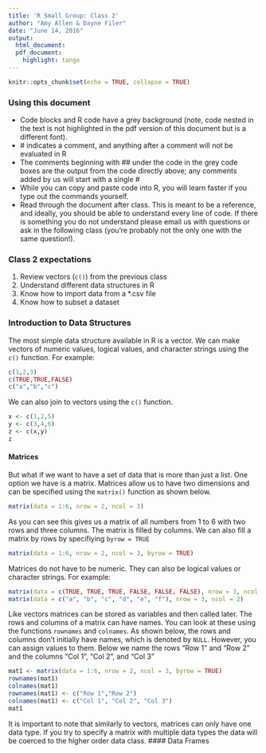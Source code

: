 ```yaml
---
title: 'R Small Group: Class 2'
author: "Amy Allen & Dayne Filer"
date: "June 14, 2016"
output:
  html_document:
  pdf_document:
    highlight: tango
---
```


```r
knitr::opts_chunk$set(echo = TRUE, collapse = TRUE)
```

<!-- Here we style out button a little bit -->
<style>
  .showopt {
    background-color: #004c93;
    color: #FFFFFF; 
    width: 100px;
    height: 20px;
    text-align: center;
    vertical-align: middle !important;
    border-radius: 8px;
    float:right;
    }

    .showopt:hover {
    background-color: #dfe4f2;
    color: #004c93;
  }

</style>

<!--Include script for hiding output chunks-->
<script src="hideOutput.js"></script>

### Using this document

* Code blocks and R code have a grey background (note, code nested in the text is not highlighted in the pdf version of this document but is a different font).
* \# indicates a comment, and anything after a comment will not be evaluated in R
* The comments beginning with \#\# under the code in the grey code boxes are the output from the code directly above; any comments added by us will start with a single \#
* While you can copy and paste code into R, you will learn faster if you type out the commands yourself. 
* Read through the document after class. This is meant to be a reference, and ideally, you should be able to understand every line of code. If there is something you do not understand please email us with questions or ask in the following class (you're probably not the only one with the same question!). 

### Class 2 expectations
1. Review vectors (`c()`) from the previous class
2. Understand different data structures in R
3. Know how to import data from a *.csv file
4. Know how to subset a dataset

### Introduction to Data Structures 

The most simple data structure available in R is a vector. We can make vectors of numeric values, logical values, and character strings using the `c()` function. For example:

```r
c(1,2,3)
c(TRUE,TRUE,FALSE)
c("a","b","c")
```

We can also join to vectors using the `c()` function.
```r
x <- c(1,2,5)
y <- c(3,4,6)
z <- c(x,y)
z
```

#### Matrices
But what if we want to have a set of data that is more than just a list. One option we have is a matrix. Matrices allow us to have two dimensions and can be specified using the `matrix()` function as shown below.
```r
matrix(data = 1:6, nrow = 2, ncol = 3)
```
As you can see this gives us a matrix of all numbers from 1 to 6 with two rows and three columns. The matrix is filled by columns. We can also fill a matrix by rows by specifiying `byrow = TRUE`
```r
matrix(data = 1:6, nrow = 2, ncol = 3, byrow = TRUE)
```
Matrices do not have to be numeric. They can also be logical values or character strings. For example:
```r
matrix(data = c(TRUE, TRUE, TRUE, FALSE, FALSE, FALSE), nrow = 3, ncol = 2)
matrix(data = c("a", "b", "c", "d", "e", "f"), nrow = 3, ncol = 2)
```
Like vectors matrices can be stored as variables and then called later. The rows and columns of a matrix can have names. You can look at these using the functions `rownames` and `colnames`. As shown below, the rows and columns don't initially have names, which is denoted by `NULL`. However, you can assign values to them. Below we name the rows "Row 1" and "Row 2" and the columns "Col 1", "Col 2", and "Col 3"
```r
mat1 <- matrix(data = 1:6, nrow = 2, ncol = 3, byrow = TRUE)
rownames(mat1)
colnames(mat1)
rownames(mat1) <- c("Row 1","Row 2")
colnames(mat1) <- c("Col 1", "Col 2", "Col 3")
mat1
```
It is important to note that similarly to vectors, matrices can only have one data type. If you try to specify a matrix with multiple data types the data will be coerced to the higher order data class. 
#### Data Frames